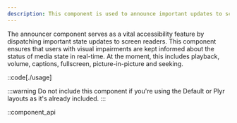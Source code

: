 ```yaml
---
description: This component is used to announce important updates to screen readers.
---
```


The announcer component serves as a vital accessibility feature by dispatching important state
updates to screen readers. This component ensures that users with visual impairments are kept
informed about the status of media state in real-time. At the moment, this includes playback,
volume, captions, fullscreen, picture-in-picture and seeking.

::code[./usage]

:::warning
Do not include this component if you're using the Default or Plyr layouts as it's already included.
:::

::component_api
